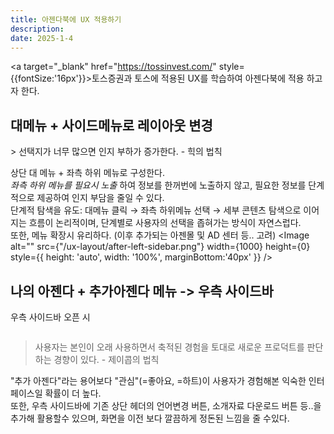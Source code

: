 ```yaml
---
title: 아젠다북에 UX 적용하기
description: 
date: 2025-1-4
---
```


<a target="_blank" href="https://tossinvest.com/" style={{fontSize:'16px'}}>토스증권</a>과 토스에 적용된 UX를 학습하여 아젠다북에 적용 하고자 한다.

## 대메뉴 + 사이드메뉴로 레이아웃 변경

<BeforeAfter layout="vertical" beforeSrc="/ux-layout/before.png" afterSrc="/ux-layout/after-layout.gif" />
> 선택지가 너무 많으면 인지 부하가 증가한다. - 힉의 법칙

상단 대 메뉴 + 좌측 하위 메뉴로 구성한다.  
_좌측 하위 메뉴를 필요시 노출_ 하여 정보를 한꺼번에 노출하지 않고, 필요한 정보를 단계적으로 제공하여 인지 부담을 줄일 수 있다.  
단계적 탐색을 유도: 대메뉴 클릭 → 좌측 하위메뉴 선택 → 세부 콘텐츠 탐색으로 이어지는 흐름이 논리적이며, 단계별로 사용자의 선택을 좁혀가는 방식이 자연스럽다.  
또한, 메뉴 확장시 유리하다. (이후 추가되는 아젠몰 및 AD 센터 등.. 고려)
<HoverPopover buttonText="좌측 사이드메뉴가 필요한 경우 (마우스 호버하세요)">
    <Image
        alt=""
        src={"/ux-layout/after-left-sidebar.png"}
        width={1000}
        height={0}
        style={{ height: 'auto', width: '100%', marginBottom:'40px' }}
    />
</HoverPopover>

## 나의 아젠다 + 추가아젠다 메뉴 -> 우측 사이드바
<p className="text-center">우측 사이드바 오픈 시</p>
<Image
    alt=""
    src={"/ux-layout/after-sidebar-open.png"}
    width={1000}
    height={0}
    style={{ height: 'auto', width: '100%', marginBottom:'40px' }}
/>

> 사용자는 본인이 오래 사용하면서 축적된 경험을 토대로 새로운 프로덕트를 판단하는 경향이 있다. - 제이콥의 법칙  

"추가 아젠다"라는 용어보다 "관심"(=좋아요, =하트)이 사용자가 경험해본 익숙한 인터페이스일 확률이 더 높다.  
또한, 우측 사이드바에 기존 상단 헤더의 언어변경 버튼, 소개자료 다운로드 버튼 등..을 추가해 활용할수 있으며, 화면을 이전 보다 깔끔하게 정돈된 느낌을 줄 수있다.